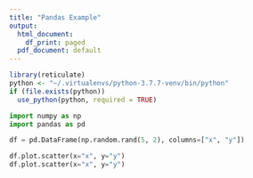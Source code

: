 ```yaml
---
title: "Pandas Example"
output:
  html_document:
    df_print: paged
  pdf_document: default
---
```


```r
library(reticulate)
python <- "~/.virtualenvs/python-3.7.7-venv/bin/python"
if (file.exists(python))
  use_python(python, required = TRUE)
```

```python
import numpy as np
import pandas as pd

df = pd.DataFrame(np.random.rand(5, 2), columns=["x", "y"])

df.plot.scatter(x="x", y="y")
df.plot.scatter(x="x", y="y")
```
